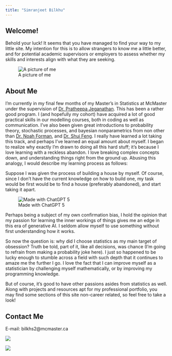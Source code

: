 ```yaml
---
title: "Simranjeet Bilkhu"
---
```


## Welcome!

Behold your luck! It seems that you have managed to find your way to my little site. My intention for this is to allow strangers to know me a little better, and for potential academic supervisors or employers to assess whether my skills and interests align with what they are seeking.

![A picture of me](../../images/profile_pic.png){fig-align="right"}

## About Me

I'm currently in my final few months of my Master's in Statistics at McMaster under the supervision of [Dr. Pratheepa Jeganathan](https://experts.mcmaster.ca/display/jeganp1). This has been a rather good program. I (and hopefully my cohort) have acquired a lot of good practical skills in our modelling courses, both in coding as well as communication. I've also been given great introductions to probability theory, stochastic processes, and bayesian nonparametrics from non other than [Dr. Noah Forman](https://experts.mcmaster.ca/display/formann), and [Dr. Shui Feng](https://experts.mcmaster.ca/display/shuifeng). I really have learned a lot taking this track, and perhaps I've learned an equal amount about myself. I began to realize why exactly I'm drawn to doing all this hard stuff; it's because I love learning with a reckless abandon. I love breaking complex concepts down, and understanding things right from the ground up. Abusing this analogy, I would describe my learning process as follows:

Suppose I was given the process of building a house by myself. Of course, since I don't have the current knowledge on how to build one, my task would be first would be to find a house (preferably abandoned), and start taking it apart.

![Made with ChatGPT 5](../../images/rebuild_house.png)

Perhaps being a subject of my own confirmation bias, I hold the opinion that my passion for learning the inner workings of things gives me an edge in this era of generative AI. I seldom allow myself to use something without first understanding how it works.

So now the question is: why did I choose statistics as my main target of obsession? Truth be told, part of it, like all decisions, was chance (I'm going to refrain from making a probability joke here). I just so happened to be lucky enough to stumble across a field with such depth that it continues to amaze me the further I go. I love the fact that I can improve myself as a statistician by challenging myself mathematically, or by improving my programming knowledge.

But of course, it's good to have other passions asides from statistics as well. Along with projects and resources apt for my professional portfolio, you may find some sections of this site non-career related, so feel free to take a look!

## Contact Me

E-mail: bilkhs2\@mcmaster.ca

[![](https://img.shields.io/badge/github-%23121011.svg?style=for-the-badge&logo=github&logoColor=white)](https://github.com/simb2)

[![](https://img.shields.io/badge/linkedin-%230077B5.svg?style=for-the-badge&logo=linkedin&logoColor=white)](https://www.linkedin.com/in/simran-b-8974bb124/)

